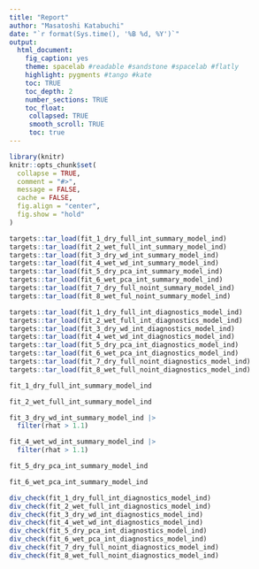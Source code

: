 ```yaml
---
title: "Report"
author: "Masatoshi Katabuchi"
date: "`r format(Sys.time(), '%B %d, %Y')`"
output:
  html_document:
    fig_caption: yes
    theme: spacelab #readable #sandstone #spacelab #flatly
    highlight: pygments #tango #kate
    toc: TRUE
    toc_depth: 2
    number_sections: TRUE
    toc_float:
     collapsed: TRUE
     smooth_scroll: TRUE
     toc: true
---
```


```r
library(knitr)
knitr::opts_chunk$set(
  collapse = TRUE,
  comment = "#>",
  message = FALSE,
  cache = FALSE,
  fig.align = "center",
  fig.show = "hold"
)
```

```r
targets::tar_load(fit_1_dry_full_int_summary_model_ind)
targets::tar_load(fit_2_wet_full_int_summary_model_ind)
targets::tar_load(fit_3_dry_wd_int_summary_model_ind)
targets::tar_load(fit_4_wet_wd_int_summary_model_ind)
targets::tar_load(fit_5_dry_pca_int_summary_model_ind)
targets::tar_load(fit_6_wet_pca_int_summary_model_ind)
targets::tar_load(fit_7_dry_full_noint_summary_model_ind)
targets::tar_load(fit_8_wet_ful_noint_summary_model_ind)

targets::tar_load(fit_1_dry_full_int_diagnostics_model_ind)
targets::tar_load(fit_2_wet_full_int_diagnostics_model_ind)
targets::tar_load(fit_3_dry_wd_int_diagnostics_model_ind)
targets::tar_load(fit_4_wet_wd_int_diagnostics_model_ind)
targets::tar_load(fit_5_dry_pca_int_diagnostics_model_ind)
targets::tar_load(fit_6_wet_pca_int_diagnostics_model_ind)
targets::tar_load(fit_7_dry_full_noint_diagnostics_model_ind)
targets::tar_load(fit_8_wet_full_noint_diagnostics_model_ind)
```

```r
fit_1_dry_full_int_summary_model_ind
```

```r
fit_2_wet_full_int_summary_model_ind
```

```r

fit_3_dry_wd_int_summary_model_ind |>
  filter(rhat > 1.1)

fit_4_wet_wd_int_summary_model_ind |>
  filter(rhat > 1.1)

```

```r
fit_5_dry_pca_int_summary_model_ind
```

```r
fit_6_wet_pca_int_summary_model_ind
```


```r
div_check(fit_1_dry_full_int_diagnostics_model_ind)
div_check(fit_2_wet_full_int_diagnostics_model_ind)
div_check(fit_3_dry_wd_int_diagnostics_model_ind)
div_check(fit_4_wet_wd_int_diagnostics_model_ind)
div_check(fit_5_dry_pca_int_diagnostics_model_ind)
div_check(fit_6_wet_pca_int_diagnostics_model_ind)
div_check(fit_7_dry_full_noint_diagnostics_model_ind)
div_check(fit_8_wet_full_noint_diagnostics_model_ind)
```
